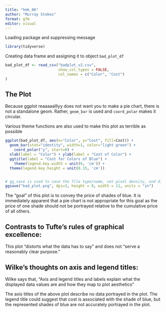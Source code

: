```yaml
---
title: "hmk_06"
author: "Murray Stokes"
format: gfm
editor: visual
---
```


Loading package and suppressing message

```r
library(tidyverse)
```

Creating data frame and assigning it to object `bad_plot_df`

```r
bad_plot_df <- read_csv("badplot_v2.csv", 
                        show_col_types = FALSE, 
                        col_names = c("Color", "Cost") 
)
```

## The Plot

Because ggplot reaaaaalllyy does not want you to make a pie chart, there is not a standalone geom. Rather, `geom_bar` is used and `coord_polar` makes it circular.

Various theme functions are also used to make this plot as terrible as possible

```r
ggplot(bad_plot_df, aes(x="Color", y="Cost", fill=Cost)) +
  geom_bar(stat="identity", width=1, color="light green") +
    coord_polar("y", start=0) +
  xlab(label = "Color") + ylab(label = "Cost of Color") +
  ggtitle(label = "Cost for Colors of Blue") +
    theme(legend.key.width = unit(6, 'cm')) +
  theme(legend.key.height = unit(0.15, 'cm'))


# gg_save is used to save the file type/name, set pixel density, and dimensions of image.
ggsave("bad_plot.png", dpi=3, height = 8, width = 11, units = "in")
```

The "goal" of this plot is to convey the price of shades of blue. It is immediately apparent that a pie chart is not appropriate for this goal as the price of one shade should not be portrayed relative to the cumulative price of all others.

## Contrasts to Tufte's rules of graphical excellence:

This plot "distorts what the data has to say" and does not "serve a reasonably clear purpose."

## Wilke's thoughts on axis and legend titles:

Wilke says that, "Axis and legend titles and labels explain what the displayed data values are and how they map to plot aesthetics"

The axis titles of the above plot describe no data portrayed in the plot. The legend title could suggest that cost is associated with the shade of blue, but the represented shades of blue are not accurately portrayed in the plot.
